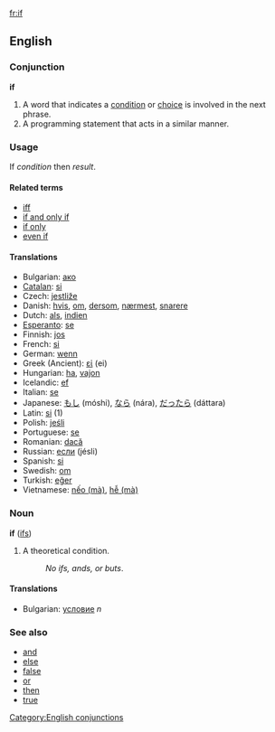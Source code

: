 [[fr:if]]
==English==
===Conjunction===
'''if'''

#A word that indicates a [[condition]] or [[choice]] is involved in the next phrase.
#A programming statement that acts in a similar manner.

===Usage===
If ''condition'' then ''result''.

====Related terms====
*[[iff]]
*[[if and only if]]
*[[if only]]
*[[even if]]

====Translations====
*Bulgarian: [[ако]]
*[[Catalan]]: [[si]]
*Czech: [[jestliže]]
*Danish: [[hvis]], [[om]], [[dersom]], [[nærmest]], [[snarere]]
*Dutch: [[als]], [[indien]]
*[[Esperanto]]: [[se]]
*Finnish: [[jos]]
*French: [[si]]
*German: [[wenn]]
*Greek (Ancient): [[εἰ]] (ei)
*Hungarian: [[ha]], [[vajon]]
*Icelandic: [[ef]]
*Italian: [[se]]
*Japanese: [[もし]] (móshi), [[なら]] (nára), [[だったら]] (dáttara)
*Latin: [[si]] (1)
*Polish: [[jeśli]]
*Portuguese: [[se]]
*Romanian: [[dacă]]
*Russian: [[если]] (jésli)
*Spanish: [[si]]
*Swedish: [[om]]
*Turkish: [[eğer]]
*Vietnamese: [[nếo|nếo (mà)]], [[hễ|hễ (mà)]]

===Noun===
'''if''' ([[ifs]])

#A theoretical condition.
#:''No ifs, ands, or buts''.

====Translations====
*Bulgarian: [[условие]] ''n''

===See also===
*[[and]]
*[[else]]
*[[false]]
*[[or]]
*[[then]]
*[[true]]

[[Category:English conjunctions]]